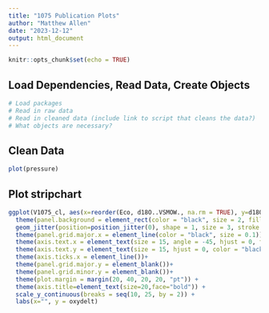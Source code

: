 ```yaml
---
title: "1075 Publication Plots"
author: "Matthew Allen"
date: "2023-12-12"
output: html_document
---
```


```r
knitr::opts_chunk$set(echo = TRUE)
```

## Load Dependencies, Read Data, Create Objects
```r
# Load packages
# Read in raw data
# Read in cleaned data (include link to script that cleans the data?)
# What objects are necessary?
```

## Clean Data

```r
plot(pressure)
```

## Plot stripchart

```r

ggplot(V1075_cl, aes(x=reorder(Eco, d18O..VSMOW., na.rm = TRUE), y=d18O..VSMOW.))+
  theme(panel.background = element_rect(color = "black", size = 2, fill = NA)) +
  geom_jitter(position=position_jitter(0), shape = 1, size = 3, stroke = 1) +
  theme(panel.grid.major.x = element_line(color = "black", size = 0.1)) +
  theme(axis.text.x = element_text(size = 15, angle = -45, hjust = 0, face = "bold")) +
  theme(axis.text.y = element_text(size = 15, hjust = 0, color = "black")) +
  theme(axis.ticks.x = element_line())+
  theme(panel.grid.major.y = element_blank())+
  theme(panel.grid.minor.y = element_blank())+
  theme(plot.margin = margin(20, 40, 20, 20, "pt")) +
  theme(axis.title=element_text(size=20,face="bold")) +
  scale_y_continuous(breaks = seq(10, 25, by = 2)) +
  labs(x="", y = oxydelt)
```

